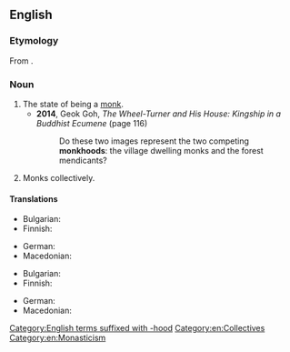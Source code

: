 ==English==

===Etymology===
From {{inh|en|enm|monkehode}}.

===Noun===
{{en-noun|-|s}}

# The state of being a [[monk]].
#* '''2014''', Geok Goh, ''The Wheel-Turner and His House: Kingship in a Buddhist Ecumene'' (page 116)
#*: Do these two images represent the two competing '''monkhoods''': the village dwelling monks and the forest mendicants?
# Monks collectively.

====Translations====
{{trans-top|state of being a monk}}
* Bulgarian: {{t|bg|монашество|n}}
* Finnish: {{t+|fi|munkkius}}
{{trans-mid}}
* German: {{t|de|Mönchstum|n}}
* Macedonian: {{t|mk|монаштво|n}}
{{trans-bottom}}

{{trans-top|monks collectively}}
* Bulgarian: {{t|bg|монашество|n}}
* Finnish: {{t+|fi|munkit|p}}
{{trans-mid}}
* German: {{t+|de|Mönche|m-p}}
* Macedonian: {{t|mk|монаштво|n}}
{{trans-bottom}}

[[Category:English terms suffixed with -hood]]
[[Category:en:Collectives]]
[[Category:en:Monasticism]]